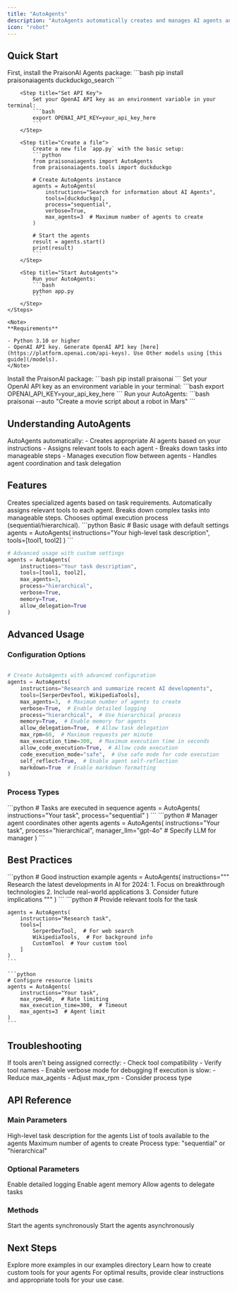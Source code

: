 ```yaml
---
title: "AutoAgents"
description: "AutoAgents automatically creates and manages AI agents and tasks based on high-level instructions."
icon: "robot"
---
```


## Quick Start

<Tabs>
  <Tab title="Code">
    <Steps>
        <Step title="Install Package">
            First, install the PraisonAI Agents package:
            ```bash
            pip install praisonaiagents duckduckgo_search
            ```
        </Step>

        <Step title="Set API Key">
            Set your OpenAI API key as an environment variable in your terminal:
            ```bash
            export OPENAI_API_KEY=your_api_key_here
            ```
        </Step>

        <Step title="Create a file">
            Create a new file `app.py` with the basic setup:
            ```python
            from praisonaiagents import AutoAgents
            from praisonaiagents.tools import duckduckgo

            # Create AutoAgents instance
            agents = AutoAgents(
                instructions="Search for information about AI Agents",
                tools=[duckduckgo],
                process="sequential",
                verbose=True,
                max_agents=3  # Maximum number of agents to create
            )

            # Start the agents
            result = agents.start()
            print(result)
            ```
        </Step>

        <Step title="Start AutoAgents">
            Run your AutoAgents:
            ```bash
            python app.py
            ```
        </Step>
    </Steps>

    <Note>
    **Requirements**
    
    - Python 3.10 or higher
    - OpenAI API key. Generate OpenAI API key [here](https://platform.openai.com/api-keys). Use Other models using [this guide](/models).   
    </Note>
    
  </Tab>
  <Tab title="No Code">
    <Steps>
        <Step title="Install Package">
            Install the PraisonAI package:
            ```bash
            pip install praisonai
            ```
        </Step>
        <Step title="Set API Key">
            Set your OpenAI API key as an environment variable in your terminal:
            ```bash
            export OPENAI_API_KEY=your_api_key_here
            ```
        </Step>
        <Step title="Start AutoAgents">
            Run your AutoAgents:
            ```bash
            praisonai --auto "Create a movie script about a robot in Mars"
            ```
        </Step>
    </Steps>
  </Tab>
</Tabs>

## Understanding AutoAgents

<Card title="What are AutoAgents?" icon="question">
  AutoAgents automatically:
  - Creates appropriate AI agents based on your instructions
  - Assigns relevant tools to each agent
  - Breaks down tasks into manageable steps
  - Manages execution flow between agents
  - Handles agent coordination and task delegation
</Card>

## Features

<CardGroup cols={2}>
  <Card title="Automatic Agent Creation" icon="wand-magic-sparkles">
    Creates specialized agents based on task requirements.
  </Card>
  <Card title="Smart Tool Assignment" icon="toolbox">
    Automatically assigns relevant tools to each agent.
  </Card>
  <Card title="Task Management" icon="list-check">
    Breaks down complex tasks into manageable steps.
  </Card>
  <Card title="Process Optimization" icon="gauge-high">
    Chooses optimal execution process (sequential/hierarchical).
  </Card>
</CardGroup>

<CodeGroup>
  ```python Basic
  # Basic usage with default settings
  agents = AutoAgents(
      instructions="Your high-level task description",
      tools=[tool1, tool2]
  )
  ```

  ```python Advanced
  # Advanced usage with custom settings
  agents = AutoAgents(
      instructions="Your task description",
      tools=[tool1, tool2],
      max_agents=3,
      process="hierarchical",
      verbose=True,
      memory=True,
      allow_delegation=True
  )
  ```
</CodeGroup>

## Advanced Usage

### Configuration Options

```python

# Create AutoAgents with advanced configuration
agents = AutoAgents(
    instructions="Research and summarize recent AI developments",
    tools=[SerperDevTool, WikipediaTools],
    max_agents=3,  # Maximum number of agents to create
    verbose=True,  # Enable detailed logging
    process="hierarchical",  # Use hierarchical process
    memory=True,  # Enable memory for agents
    allow_delegation=True,  # Allow task delegation
    max_rpm=60,  # Maximum requests per minute
    max_execution_time=300,  # Maximum execution time in seconds
    allow_code_execution=True,  # Allow code execution
    code_execution_mode="safe",  # Use safe mode for code execution
    self_reflect=True,  # Enable agent self-reflection
    markdown=True  # Enable markdown formatting
)
```

### Process Types

<AccordionGroup>
  <Accordion title="Sequential Process">
    ```python
    # Tasks are executed in sequence
    agents = AutoAgents(
        instructions="Your task",
        process="sequential"
    )
    ```
  </Accordion>

  <Accordion title="Hierarchical Process">
    ```python
    # Manager agent coordinates other agents
    agents = AutoAgents(
        instructions="Your task",
        process="hierarchical",
        manager_llm="gpt-4o"  # Specify LLM for manager
    )
    ```
  </Accordion>
</AccordionGroup>

## Best Practices

<AccordionGroup>
  <Accordion title="Clear Instructions">
    ```python
    # Good instruction example
    agents = AutoAgents(
        instructions="""
        Research the latest developments in AI for 2024:
        1. Focus on breakthrough technologies
        2. Include real-world applications
        3. Consider future implications
        """
    )
    ```
  </Accordion>

  <Accordion title="Tool Selection">
    ```python
    # Provide relevant tools for the task
    
    agents = AutoAgents(
        instructions="Research task",
        tools=[
            SerperDevTool,  # For web search
            WikipediaTools,  # For background info
            CustomTool  # Your custom tool
        ]
    )
    ```
  </Accordion>

  <Accordion title="Resource Management">

    ```python
    # Configure resource limits
    agents = AutoAgents(
        instructions="Your task",
        max_rpm=60,  # Rate limiting
        max_execution_time=300,  # Timeout
        max_agents=3  # Agent limit
    )
    ```
  </Accordion>
</AccordionGroup>

## Troubleshooting

<CardGroup cols={2}>
  <Card title="Tool Assignment Issues" icon="triangle-exclamation">
    If tools aren't being assigned correctly:
    - Check tool compatibility
    - Verify tool names
    - Enable verbose mode for debugging
  </Card>

  <Card title="Performance Issues" icon="gauge">
    If execution is slow:
    - Reduce max_agents
    - Adjust max_rpm
    - Consider process type
  </Card>
</CardGroup>

## API Reference

### Main Parameters

<ResponseField name="instructions" type="str" required>
  High-level task description for the agents
</ResponseField>

<ResponseField name="tools" type="List[Any]">
  List of tools available to the agents
</ResponseField>

<ResponseField name="max_agents" type="int" default="3">
  Maximum number of agents to create
</ResponseField>

<ResponseField name="process" type="str" default="sequential">
  Process type: "sequential" or "hierarchical"
</ResponseField>

### Optional Parameters

<ResponseField name="verbose" type="bool" default="False">
  Enable detailed logging
</ResponseField>

<ResponseField name="memory" type="bool" default="True">
  Enable agent memory
</ResponseField>

<ResponseField name="allow_delegation" type="bool" default="False">
  Allow agents to delegate tasks
</ResponseField>

### Methods

<ResponseField name="start()" type="method">
  Start the agents synchronously
</ResponseField>

<ResponseField name="astart()" type="method">
  Start the agents asynchronously
</ResponseField>

## Next Steps

<CardGroup cols={2}>
  <Card title="Examples" icon="code" href="./examples">
    Explore more examples in our examples directory
  </Card>
  <Card title="Custom Tools" icon="screwdriver-wrench" href="./tools">
    Learn how to create custom tools for your agents
  </Card>
</CardGroup>

<Note>
  For optimal results, provide clear instructions and appropriate tools for your use case.
</Note>
